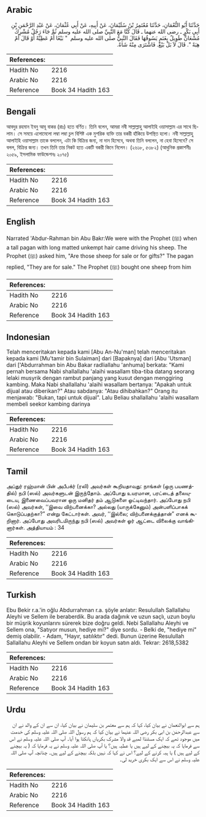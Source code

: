 ## Arabic


<div dir="rtl" lang="ar" style={{fontSize:'larger',backgroundColor:'#f8f9fa',padding:20}}>
حَدَّثَنَا أَبُو النُّعْمَانِ، حَدَّثَنَا مُعْتَمِرُ بْنُ سُلَيْمَانَ، عَنْ أَبِيهِ، عَنْ أَبِي عُثْمَانَ، عَنْ عَبْدِ الرَّحْمَنِ بْنِ أَبِي بَكْرٍ ـ رضى الله عنهما ـ قَالَ كُنَّا مَعَ النَّبِيِّ صلى الله عليه وسلم ثُمَّ جَاءَ رَجُلٌ مُشْرِكٌ مُشْعَانٌّ طَوِيلٌ بِغَنَمٍ يَسُوقُهَا فَقَالَ النَّبِيُّ صلى الله عليه وسلم ‏ "‏ بَيْعًا أَمْ عَطِيَّةً أَوْ قَالَ أَمْ هِبَةً ‏"‏‏.‏ قَالَ لاَ بَلْ بَيْعٌ‏.‏ فَاشْتَرَى مِنْهُ شَاةً‏.‏
</div>
<div style={{backgroundColor:'#f8f9fa',padding:20, marginBottom: 10}}><table> <thead> <tr> <th>References:</th> <th></th> </tr> </thead> <tbody><tr><td>Hadith No</td><td>2216</td></tr><tr><td>Arabic No</td><td>2216</td></tr><tr><td>Reference</td><td>Book 34 Hadith 163</td></tr></tbody></table></div>

## Bengali


<div dir="ltr" lang="bn" style={{fontSize:'larger',backgroundColor:'#f8f9fa',padding:20}}>
আবদুর রহমান ইবনু আবূ বাকর (রাঃ) হতে বর্ণিত। তিনি বলেন, আমরা নবী সাল্লাল্লাহু আলাইহি ওয়াসাল্লাম এর সাথে ছিলাম। সে সময়ে এলোমেলো লম্বা লম্বা চুল বিশিষ্ট এক মুশরিক ব্যক্তি তার বকরী হাঁকিয়ে উপস্থিত হলো। নবী সাল্লাল্লাহু আলাইহি ওয়াসাল্লাম তাকে বললেন, এটা কি বিক্রির জন্য, না দান হিসেবে, অথবা তিনি বললেন, না হেবা হিসেবে? সে বলল, বিক্রির জন্য। তখন তিনি তার নিকট হতে একটি বকরী কিনে নিলেন। (২৬১৮, ৫৩৮২) (আধুনিক প্রকাশনীঃ ২০৫৯, ইসলামিক ফাউন্ডেশনঃ ২০৭৫)
</div>
<div style={{backgroundColor:'#f8f9fa',padding:20, marginBottom: 10}}><table> <thead> <tr> <th>References:</th> <th></th> </tr> </thead> <tbody><tr><td>Hadith No</td><td>2216</td></tr><tr><td>Arabic No</td><td>2216</td></tr><tr><td>Reference</td><td>Book 34 Hadith 163</td></tr></tbody></table></div>

## English


<div dir="ltr" lang="en" style={{fontSize:'larger',backgroundColor:'#f8f9fa',padding:20}}>
Narrated 'Abdur-Rahman bin Abu Bakr:We were with the Prophet (ﷺ) when a tall pagan with long matted unkempt hair came driving his sheep. The Prophet (ﷺ) asked him, "Are those sheep for sale or for gifts?" The pagan replied, "They are for sale." The Prophet (ﷺ) bought one sheep from him
</div>
<div style={{backgroundColor:'#f8f9fa',padding:20, marginBottom: 10}}><table> <thead> <tr> <th>References:</th> <th></th> </tr> </thead> <tbody><tr><td>Hadith No</td><td>2216</td></tr><tr><td>Arabic No</td><td>2216</td></tr><tr><td>Reference</td><td>Book 34 Hadith 163</td></tr></tbody></table></div>

## Indonesian


<div dir="ltr" lang="id" style={{fontSize:'larger',backgroundColor:'#f8f9fa',padding:20}}>
Telah menceritakan kepada kami [Abu An-Nu'man] telah menceritakan kepada kami [Mu'tamir bin Sulaiman] dari [Bapaknya] dari [Abu 'Utsman] dari ['Abdurrahman bin Abu Bakar radliallahu 'anhuma] berkata: "Kami pernah bersama Nabi shallallahu 'alaihi wasallam tiba-tiba datang seorang lelaki musyrik dengan rambut panjang yang kusut dengan menggiring kambing. Maka Nabi shallallahu 'alaihi wasallam bertanya: "Apakah untuk dijual atau diberikan?" Atau sabdanya: "Atau dihibahkan?" Orang itu menjawab: "Bukan, tapi untuk dijual". Lalu Beliau shallallahu 'alaihi wasallam membeli seekor kambing darinya
</div>
<div style={{backgroundColor:'#f8f9fa',padding:20, marginBottom: 10}}><table> <thead> <tr> <th>References:</th> <th></th> </tr> </thead> <tbody><tr><td>Hadith No</td><td>2216</td></tr><tr><td>Arabic No</td><td>2216</td></tr><tr><td>Reference</td><td>Book 34 Hadith 163</td></tr></tbody></table></div>

## Tamil


<div dir="ltr" lang="ta" style={{fontSize:'larger',backgroundColor:'#f8f9fa',padding:20}}>
அப்துர் ரஹ்மான் பின் அபீபக்ர் (ரலி) அவர்கள் கூறியதாவது: நாங்கள் (ஒரு பயணத்தில்) நபி (ஸல்) அவர்களுடன் இருந்தோம். அப்போது உயரமான, பரட்டைத் தலையுடைய, இணைவைப்பவரான ஒரு மனிதர் தம் ஆடுகளை ஓட்டிவந்தார். அப்போது நபி (ஸல்) அவர்கள், ‘‘இவை விற்பனைக்கா? அல்லது (யாருக்கேனும்) அன்பளிப்பாகக் கொடுப்பதற்கா?” என்று கேட்டார்கள். அவர், ‘‘இல்லை; விற்பனைக்குத்தான்” எனக் கூறினார். அப்போது அவரிடமிருந்து நபி (ஸல்) அவர்கள் ஓர் ஆட்டை விலைக்கு வாங்கினார்கள். அத்தியாயம் : 34
</div>
<div style={{backgroundColor:'#f8f9fa',padding:20, marginBottom: 10}}><table> <thead> <tr> <th>References:</th> <th></th> </tr> </thead> <tbody><tr><td>Hadith No</td><td>2216</td></tr><tr><td>Arabic No</td><td>2216</td></tr><tr><td>Reference</td><td>Book 34 Hadith 163</td></tr></tbody></table></div>

## Turkish


<div dir="ltr" lang="tr" style={{fontSize:'larger',backgroundColor:'#f8f9fa',padding:20}}>
Ebu Bekir r.a.'in oğlu Abdurrahman r.a. şöyle anlatır: Resulullah Sallallahu Aleyhi ve Sellem ile beraberdik. Bu arada dağınık ve uzun saçlı, uzun boylu bir müşrik koyunlarını sürerek bize doğru geldi. Nebi Sallallahu Aleyhi ve Sellem ona, "Satıyor musun, hediye mi?" diye sordu. - Belki de, "hediye mi" demiş olabilir. - Adam, "Hayır, satılıktır" dedi. Bunun üzerine Resulullah Sallallahu Aleyhi ve Sellem ondan bir koyun satın aldı. Tekrar: 2618,5382
</div>
<div style={{backgroundColor:'#f8f9fa',padding:20, marginBottom: 10}}><table> <thead> <tr> <th>References:</th> <th></th> </tr> </thead> <tbody><tr><td>Hadith No</td><td>2216</td></tr><tr><td>Arabic No</td><td>2216</td></tr><tr><td>Reference</td><td>Book 34 Hadith 163</td></tr></tbody></table></div>

## Urdu


<div dir="rtl" lang="ur" style={{fontSize:'larger',backgroundColor:'#f8f9fa',padding:20}}>
ہم سے ابوالنعمان نے بیان کیا، کہا کہ ہم سے معتمر بن سلیمان نے بیان کیا، ان سے ان کے والد نے ان سے عبدالرحمٰن بن ابی بکر رضی اللہ عنہما نے بیان کیا کہ ہم رسول اللہ صلی اللہ علیہ وسلم کی خدمت میں موجود تھے کہ ایک مسٹنڈا لمبے قد والا مشرک بکریاں ہانکتا ہوا آیا۔ آپ صلی اللہ علیہ وسلم نے اس سے فرمایا کہ یہ بیچنے کے لیے ہیں یا عطیہ ہیں؟ یا آپ صلی اللہ علیہ وسلم نے یہ فرمایا کہ ( یہ بیچنے کے لیے ہیں ) یا ہبہ کرنے کے لیے؟ اس نے کہا کہ نہیں بلکہ بیچنے کے لیے ہیں۔ چنانچہ آپ صلی اللہ علیہ وسلم نے اس سے ایک بکری خرید لی۔
</div>
<div style={{backgroundColor:'#f8f9fa',padding:20, marginBottom: 10}}><table> <thead> <tr> <th>References:</th> <th></th> </tr> </thead> <tbody><tr><td>Hadith No</td><td>2216</td></tr><tr><td>Arabic No</td><td>2216</td></tr><tr><td>Reference</td><td>Book 34 Hadith 163</td></tr></tbody></table></div>